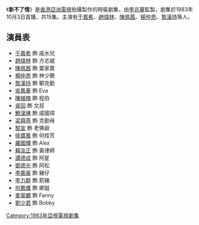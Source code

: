 {{亞視劇集 
| 中文劇名 = 新不了情
| 英文劇名 = Endless Love
| 圖片 = 
| 圖片尺寸 = 
| 製作年份 = 1983年
| 監製 = [[李兆華|李兆華]]
| 製作統籌 = [[歐咸雲|歐咸雲]]
| 編導 = {{nowrap|[[李兆華|李兆華]]、[[余明生|余明生]]、[[何發明|何發明]]、<br>[[馬家駿|馬家駿]]、[[李愛琼|李愛琼]]}}
| 助理編導 = {{nowrap|[[陳榮輝|陳榮輝]]、[[朱奕龍_(導演)|朱奕龍]]、[[查為平|查為平]]、<br>[[田迪桁|田迪桁]]、[[覃雁權|覃雁權]]}}
| 故事 = [[陳靜儀_(編劇)|陳靜儀]]
| 編審 = [[鄭丹瑞|鄭丹瑞]]
| 編劇 = {{nowrap|[[黃翠華|黃翠華]]、[[鍾清玲|鍾清玲]]、[[譚德強|譚德強]]、<br>[[尹懷文|尹懷文]]、[[劉玉芬_(編劇)|劉玉芬]]、[[陳靜儀_(編劇)|陳靜儀]]}}
| 集數 = 15
| 劇種 = 時裝
| 主演 = {{nowrap|[[于嘉希|于嘉希]]、[[趙煒林|趙煒林]]、[[陳佩茜|陳佩茜]]、<br>[[楊仲恩|楊仲恩]]、[[黎漢持|黎漢持]]}}
| 主題曲 = 新不了情
| 作曲 = [[盧冠廷|盧冠廷]]
| 填詞 = [[盧國沾|盧國沾]]
| 主唱 = [[張淑玲|張淑玲]]
}}
《'''新不了情'''》是[[香港亞洲電視|香港亞洲電視]]拍攝製作的時裝劇集，由[[李兆華|李兆華]]監製，劇集於1983年10月3日首播，共15集。主演有[[于嘉希|于嘉希]]、[[趙煒林|趙煒林]]、[[陳佩茜|陳佩茜]]、[[楊仲恩|楊仲恩]]、[[黎漢持|黎漢持]]等人。

== 演員表 ==
*[[于嘉希|于嘉希]] 飾 戚水兒
*[[趙煒林|趙煒林]] 飾 方志威
*[[陳佩茜|陳佩茜]] 飾 葉家寶
*[[楊仲恩|楊仲恩]] 飾 林少聰
*[[黎漢持|黎漢持]] 飾 鄭克勤
*[[吳鳳華|吳鳳華]] 飾 Eva
*[[陳植槐|陳植槐]] 飾 程伯
*[[吳回_(香港)|吳回]] 飾 文叔
*[[鮑漢琳|鮑漢琳]] 飾 戚國璋
*[[梁舜燕|梁舜燕]] 飾 克勤母
*[[黎宣|黎宣]] 飾 老佛爺
*[[徐寶鳳|徐寶鳳]] 飾 何桂芳
*[[羅國輝_(香港演員)|羅國輝]] 飾 Alex
*[[賴汝正|賴汝正]] 飾 黃律師
*[[譚德成|譚德成]] 飾 阿星
*[[鄧德光|鄧德光]] 飾 阿松
*[[李嘉豪|李嘉豪]] 飾 豬仔
*[[李力群|李力群]] 飾 箭豬
*[[何鳳儀|何鳳儀]] 飾 卿姐
*[[麥翠嫻|麥翠嫻]] 飾 Fanny
*[[劉少君|劉少君]] 飾 Bobby

[[Category:1983年亞視電視劇集|Category:1983年亞視電視劇集]]